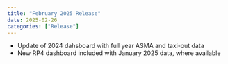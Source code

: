```yaml
---
title: "February 2025 Release"
date: 2025-02-26
categories: ["Release"]
---
```


<script src="/rmarkdown-libs/header-attrs/header-attrs.js"></script>


<ul>
<li>Update of 2024 dahsboard with full year ASMA and taxi-out data</li>
<li>New RP4 dashboard included with January 2025 data, where available</li>
</ul>